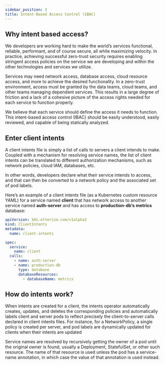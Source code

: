 ```yaml
---
sidebar_position: 2
title: Intent-Based Access Control (IBAC)
---
```


## Why intent based access?

We developers are working hard to make the world’s services functional, reliable, performant, and of course secure, all while maximizing velocity. In practice, achieving successful zero-trust security requires enabling stringent access policies on the service we are developing and within the other technologies and services we utilize.

Services may need network access, database access, cloud resource access, and more to achieve the desired functionality. In a zero-trust environment, access must be granted by the data teams, cloud teams, and other teams managing dependent services. This results in a large degree of friction and a lack of a cohesive picture of the access rights needed for each service to function properly.

We believe that each service should define the access it needs to function. This intent-based access control (IBAC) should be easily understood, easily reviewed, and capable of being statically analyzed.

## Enter client intents

A client intents file is simply a list of calls to servers a client intends to make. Coupled with a mechanism for resolving service names, the list of client intents can be translated to different authorization mechanisms, such as network policies, cloud IAM, databases, etc.

In other words, developers declare what their service intends to access, and that can then be converted to a network policy and the associated set of pod labels.

Here’s an example of a client intents file (as a Kubernetes custom resource YAML) for a service named **client** that has network access to another service named **auth-server** and has access to **production-db’s** **metrics** database:
```yaml
apiVersion: k8s.otterize.com/v1alpha2
kind: ClientIntents
metadata:
  name: client-intents

spec:
  service:
    name: client
  calls:
    - name: auth-server
    - name: production-db
      type: database
      databaseResources:
        - databaseName: metrics
```

## How do intents work?
When intents are created for a client, the intents operator automatically creates, updates, and deletes the corresponding policies and automatically labels client and server pods to reflect precisely the client-to-server calls declared in client intents files. For instance, for a NetworkPolicy, a single policy is created per server, and pod labels are dynamically updated for clients when their intents are updated

Service names are resolved by recursively getting the owner of a pod until the original owner is found, usually a Deployment, StatefulSet, or other such resource. The name of that resource is used unless the pod has a service-name annotation, in which case the value of that annotation is used instead.
